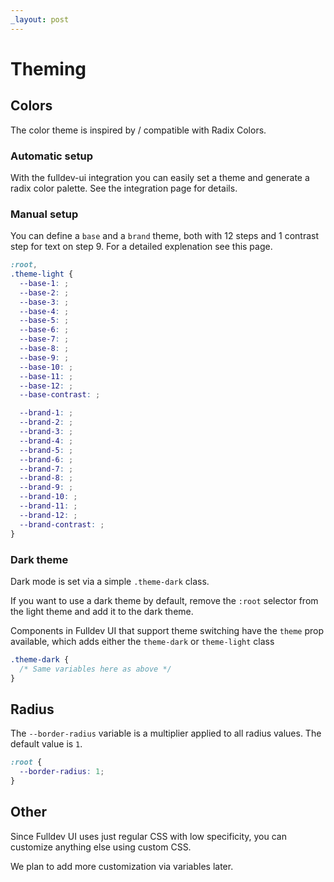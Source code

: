 ```yaml
---
_layout: post
---
```



# Theming

## Colors

The color theme is inspired by / compatible with <Link href="https://www.radix-ui.com/colors">Radix Colors.</Link>

### Automatic setup

With the fulldev-ui integration you can easily set a theme and generate a radix color palette. See the <Link href="/overview/integration">integration page</Link> for details.

### Manual setup

You can define a `base` and a `brand` theme, both with 12 steps and 1 contrast step for text on step 9. For a detailed explenation see <Link href="https://www.radix-ui.com/colors/docs/palette-composition/understanding-the-scale">this page</Link>.

```css
:root,
.theme-light {
  --base-1: ;
  --base-2: ;
  --base-3: ;
  --base-4: ;
  --base-5: ;
  --base-6: ;
  --base-7: ;
  --base-8: ;
  --base-9: ;
  --base-10: ;
  --base-11: ;
  --base-12: ;
  --base-contrast: ;

  --brand-1: ;
  --brand-2: ;
  --brand-3: ;
  --brand-4: ;
  --brand-5: ;
  --brand-6: ;
  --brand-7: ;
  --brand-8: ;
  --brand-9: ;
  --brand-10: ;
  --brand-11: ;
  --brand-12: ;
  --brand-contrast: ;
}
```

### Dark theme

Dark mode is set via a simple `.theme-dark` class.

If you want to use a dark theme by default, remove the `:root` selector from the light theme and add it to the dark theme.

Components in Fulldev UI that support theme switching have the `theme` prop available, which adds either the `theme-dark` or `theme-light` class

```css
.theme-dark {
  /* Same variables here as above */
}
```

## Radius

The `--border-radius` variable is a multiplier applied to all radius values. The default value is `1`.

```css
:root {
  --border-radius: 1;
}
```

## Other

Since Fulldev UI uses just regular CSS with low specificity, you can customize anything else using custom CSS.

We plan to add more customization via variables later.
